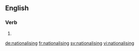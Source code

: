 ==English==

===Verb===
{{head|en}}

# {{present participle of|nationalise|lang=en}}

[[de:nationalising]]
[[fr:nationalising]]
[[sv:nationalising]]
[[vi:nationalising]]